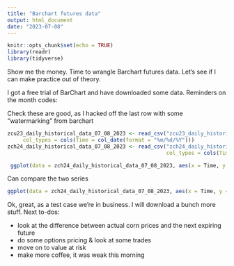 ```yaml
---
title: "Barchart futures data"
output: html_document
date: "2023-07-08"
---
```


```r
knitr::opts_chunk$set(echo = TRUE)
library(readr)
library(tidyverse)
```

Show me the money. Time to wrangle Barchart futures data. Let's see if I can make practice out of theory.

I got a free trial of BarChart and have downloaded some data. Reminders on the month codes:

Check these are good, as I hacked off the last row with some "watermarking" from barchart
```r
zcu23_daily_historical_data_07_08_2023 <- read_csv("zcu23_daily_historical-data-07-08-2023.csv", 
     col_types = cols(Time = col_date(format = "%m/%d/%Y")))
zch24_daily_historical_data_07_08_2023 <- read_csv("zch24_daily_historical-data-07-08-2023.csv", 
                                                   col_types = cols(Time = col_date(format = "%m/%d/%Y")))

```

```r
 ggplot(data = zch24_daily_historical_data_07_08_2023, aes(x = Time, y = High, color = "High"))+geom_line()+theme_minimal()+geom_line(aes(x=Time, y= Open, color = "Open"))+geom_line(aes(x=Time, y= Last, color = "Last"))
```

Can compare the two series
```r
ggplot(data = zch24_daily_historical_data_07_08_2023, aes(x = Time, y = High, color = "24"))+geom_line()+theme_minimal()+geom_line(data = zcu23_daily_historical_data_07_08_2023, aes(x=Time, y = High, color = "23"))
```

Ok, great, as a test case we're in business. I will download a bunch more stuff. Next to-dos: 

- look at the difference between actual corn prices and the next expiring future
- do some options pricing & look at some trades
- move on to value at risk
- make more coffee, it was weak this morning